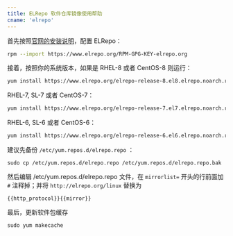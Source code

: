 ```yaml
---
title: ELRepo 软件仓库镜像使用帮助
cname: 'elrepo'
---
```


首先按照[官网的安装说明](https://elrepo.org/tiki/tiki-index.php)，配置 ELRepo：

```bash
rpm --import https://www.elrepo.org/RPM-GPG-KEY-elrepo.org
```

接着，按照你的系统版本，如果是 RHEL-8 或者 CentOS-8 则运行：

```bash
yum install https://www.elrepo.org/elrepo-release-8.el8.elrepo.noarch.rpm
```

RHEL-7, SL-7 或者 CentOS-7：

```bash
yum install https://www.elrepo.org/elrepo-release-7.el7.elrepo.noarch.rpm
```

RHEL-6, SL-6 或者 CentOS-6：

```bash
yum install https://www.elrepo.org/elrepo-release-6.el6.elrepo.noarch.rpm
```

建议先备份 `/etc/yum.repos.d/elrepo.repo` ：

```
sudo cp /etc/yum.repos.d/elrepo.repo /etc/yum.repos.d/elrepo.repo.bak
```

然后编辑 /etc/yum.repos.d/elrepo.repo 文件，在 `mirrorlist=` 开头的行前面加 `#` 注释掉；并将 `http://elrepo.org/linux` 替换为

<CodeBlock>

```
{{http_protocol}}{{mirror}}
```

</CodeBlock>

最后，更新软件包缓存

```
sudo yum makecache
```
